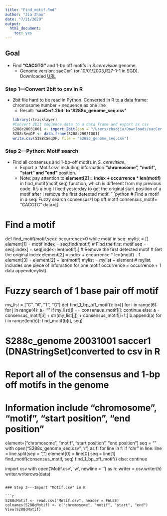 ```yaml
---
title: "Find_motif.Rmd"
author: "Jia Zhao"
date: "7/21/2020"
output:
  html_document:
    toc: yes
---
```

## Goal
* Find **"CACGTG"** and 1-bp off motifs in *S.cerevisiae* genome. 
  + Genome version: sacCer1 (or 10/01/2003,R27-1-1 in SGD). Downloaded [URL](http://hgdownload.soe.ucsc.edu/goldenPath/sacCer1/bigZips/)

### Step 1---Convert 2bit to csv in R
* 2bit file hard to be read in Python. Converted in R to a data frame: chromosome number + sequence as one line
  + Result: **'sacCer1.2bit' to 'S288c_genome_seq.csv'**
```r
library(rtracklayer)
#Convert 2bit sequence data to a data frame and export as csv
S288c20031001 <- import.2bit(con = "/Users/zhaojia/Downloads/sacCer1.2bit")
S288cSeqDF <- data.frame(S288c20031001)
write.csv(S288cSeqDF, file = "S288c_genome_seq.csv")
```

### Step 2---Python:  Motif search
* Find all consensus and 1-bp-off motifs in *S. cerevisiae*. 
  + Export a 'Motif.csv' including information **"chromosome", "motif", "start" and "end"** position. 
  + Note: pay attention to **element[2] = index + occurrence * len(motif)** in find_motif(motif,seq) function, which is different from my previous code. It's a bug I fixed yesterday to get the original start position of a motif after I remove the first detected motif.
```python
# Find a motif in a seq: Fuzzy search consensus/1 bp off motif 
consensus_motif= "CACGTG"
data=[]

# Find a motif 
def find_motif(motif,seq):
    occurrence=0
    while motif in seq:
        mylist = []
        element[1] = motif
        index = seq.find(motif) # Find the first motif
        seq = seq[:index] + seq[index+len(motif):] # Remove the first detected motif
        # Get the original index
        element[2] = index + occurrence * len(motif) - 1
        element[3] = element[2] + len(motif)
        mylist = mylist + element # mylist includes one piece of infomation for one motif
        occurrence = occurrence + 1
        data.append(mylist)
    
# Fuzzy search of 1 base pair off motif
my_list = ["C", "A", "T", "G"]
def find_1_bp_off_motif():
    b=[]
    for i in range(6):
        for j in range(4):
            a= ""
            if my_list[j] == consensus_motif[i]:
                continue
            else:
                a = consensus_motif[:i] + str(my_list[j]) + consensus_motif[i+1:]
                b.append(a)
    for i in range(len(b)):
        find_motif(b[i], seq)       

# S288c_genome 20031001 saccer1 (DNAStringSet)converted to csv in R
# Report all of the consensus and 1-bp off motifs in the genome
# Information include "chromosome", "motif", "start position", "end position"

element=["chromosome", "motif", "start position", "end position"]
seq = ""
with open("S288c_genome_seq.csv", 'r') as f:
    for line in f:
        if "chr" in line:
            line = line.split(sep = ",")
            element[0] = line[0]
            seq = line[1]
            find_motif(consensus_motif, seq)
            find_1_bp_off_motif()
        else:
            continue

import csv
with open('Motif.csv', 'w', newline = '') as h:
    writer = csv.writer(h)
    writer.writerows(data)        


```

### Step 3---Import "Motif.csv" in R

```r
S288cMotif <- read.csv("Motif.csv", header = FALSE)
colnames(S288cMotif) <- c("chromosome", "motif", "start", "end")
View(S288cMotif)
```

